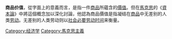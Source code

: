 {{Unreferenced|time=2020-03-12T13:33:02+00:00}}
'''商品价值'''，從字面上的意義而言，是指一件[[商品|商品]]所蘊含的[[價值|價值]]。但在[[馬克思|馬克思]]的《[[資本論|資本論]]》中將這個概念加以深化討論，他認為商品價值是指凝结在[[商品|商品]]中无差别的人类[[劳动|劳动]]。无差别的人类劳动则以[[社会必要劳动时间|社会必要劳动时间]]来衡量。

[[Category:经济学|Category:经济学]]
[[Category:馬克思主義|Category:馬克思主義]]


{{Microeconomics-stub}}

{{財產種類}}